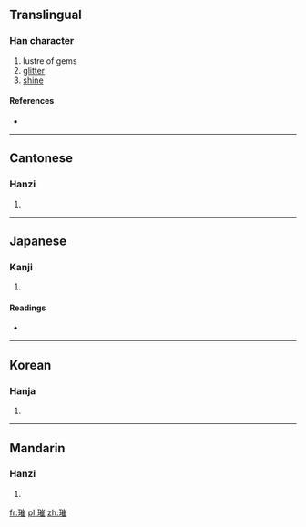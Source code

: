 ==Translingual==

===Han character===
{{Han char|rn=96|rad=玉|as=11|sn=15|four=1211<sub>4</sub>|canj=一土山人土 (MGUOG)}}

# lustre of gems
# [[glitter]]
# [[shine]]

====References====
* {{Han ref|kx=0740.230|dkj=21193|dj=1150.140|hdz=21135.050|uh=7480|ud=29824|bh=BD41|bd=48449}}

----

==Cantonese==

===Hanzi===
{{yue-hanzi|jyut=|y=cheui1}}

# {{defn|Cantonese|sort=玉11}}

----

==Japanese==

===Kanji===
{{ja-kanji|grade=|rs=玉11}}

# {{defn|Japanese|sort=玉11}}

====Readings====
* {{ja-readings|on=[[さい]] (sai), [[すい]] (sui)|kun=|nanori=}}

----

==Korean==

===Hanja===
{{ko-hanja|hangeul=최|eumhun=|rv=choe|mr=ch'oe|y=choy}}

# {{defn|Korean|sort=玉11}}

----

==Mandarin==

===Hanzi===
{{cmn-hanzi|pin=[[cuǐ]] ([[cui3]])|wg=ts'ui<sup>3</sup>}}

# {{defn|Mandarin|sort=玉11}}

[[fr:璀]]
[[pl:璀]]
[[zh:璀]]